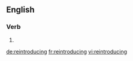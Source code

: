 {{also|re-introducing}}
==English==

===Verb===
{{head|en|present participle}}

# {{present participle of|reintroduce|lang=en|nocat=1}}

[[de:reintroducing]]
[[fr:reintroducing]]
[[vi:reintroducing]]